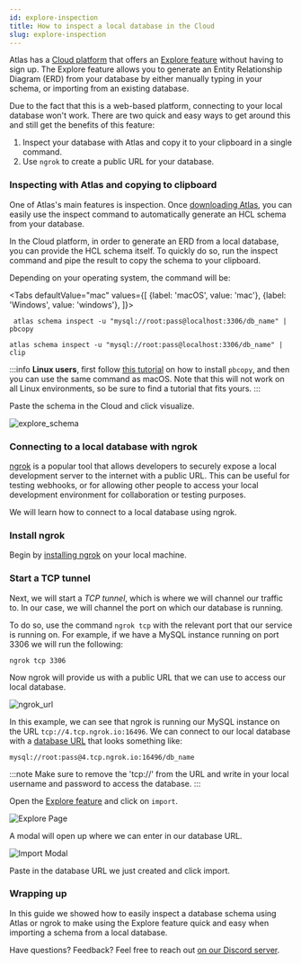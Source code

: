 ```yaml
---
id: explore-inspection
title: How to inspect a local database in the Cloud
slug: explore-inspection
---
```



Atlas has a [Cloud platform](https://ariga.cloud/signup) that offers an [Explore feature](https://gh.ariga.cloud/explore)
without having to sign up. The Explore feature allows you to generate an Entity Relationship Diagram (ERD) from your
database by either manually typing in your schema, or importing from an existing database.

Due to the fact that this is a web-based platform, connecting to your local database won't work. There are two quick and
easy ways to get around this and still get the benefits of this feature:

1. Inspect your database with Atlas and copy it to your clipboard in a single command.
2. Use `ngrok` to create a public URL for your database.

### Inspecting with Atlas and copying to clipboard
One of Atlas's main features is inspection. Once [downloading Atlas](/getting-started), you can easily use the inspect command to
automatically generate an HCL schema from your database.

In the Cloud platform, in order to generate an ERD from a local database, you can provide the HCL schema itself. To
quickly do so, run the inspect command and pipe the result to copy the schema to your clipboard.

Depending on your operating system, the command will be:


<Tabs
defaultValue="mac"
values={[
{label: 'macOS', value: 'mac'},
{label: 'Windows', value: 'windows'},
]}>
<TabItem value="mac">

     atlas schema inspect -u "mysql://root:pass@localhost:3306/db_name" | pbcopy

</TabItem>
<TabItem value="windows">

    atlas schema inspect -u "mysql://root:pass@localhost:3306/db_name" | clip

</TabItem>
</Tabs>

:::info
**Linux users**, first follow [this tutorial](https://ostechnix.com/how-to-use-pbcopy-and-pbpaste-commands-on-linux/)
on how to install `pbcopy`, and then you can use the same command as macOS. Note that this will not work on all Linux
environments, so be sure to find a tutorial that fits yours.
:::

Paste the schema in the Cloud and click visualize.

![explore_schema](https://atlasgo.io/uploads/images/explore_schema.png)

### Connecting to a local database with ngrok

[ngrok](https://ngrok.com) is a popular tool that allows developers to securely expose a local development server to the
internet with a public URL. This can be useful for testing webhooks, or for allowing other people to access your
local development environment for collaboration or testing purposes.

We will learn how to connect to a local database using ngrok.

### Install ngrok

Begin by [installing ngrok](https://ngrok.com/download) on your local machine.

### Start a TCP tunnel
Next, we will start a _TCP tunnel_, which is where we will channel our traffic to. In our case, we will channel the
port on which our database is running.

To do so, use the command `ngrok tcp` with the relevant port that our service is running on.
For example, if we have a MySQL instance running on port 3306 we will run the following:
```
ngrok tcp 3306
```

Now ngrok will provide us with a public URL that we can use to access our local database.

![ngrok_url](https://atlasgo.io/uploads/images/ngrok_url.png)

In this example, we can see that ngrok is running our MySQL instance on the URL `tcp://4.tcp.ngrok.io:16496`.
We can connect to our local database with a [database URL](/concepts/url) that looks something like:

```
mysql://root:pass@4.tcp.ngrok.io:16496/db_name
```
:::note
Make sure to remove the 'tcp://' from the URL and write in your local username and password to access the database.
:::

Open the [Explore feature](https://gh.ariga.cloud/explore) and click on `import`.

![Explore Page](https://atlasgo.io/uploads/images/explore_page.png)

A modal will open up where we can enter in our database URL.

![Import Modal](https://atlasgo.io/uploads/images/import_modal.png)

Paste in the database URL we just created and click import.

### Wrapping up
In this guide we showed how to easily inspect a database schema using Atlas or ngrok to make using the Explore
feature quick and easy when importing a schema from a local database.

Have questions? Feedback? Feel free to reach out [on our Discord server](https://discord.gg/zZ6sWVg6NT).
